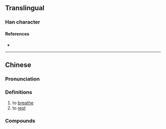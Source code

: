 {{character info/new}}
==Translingual==

===Han character===
{{Han char|rn=30|rad=口|as=07|sn=10|four=|canj=RQYJ|ids=⿰口抖}}

====References====
* {{Han ref|kx=0193.051|hdz=10625.051|uh=551E|ud=21790}}

----

==Chinese==
{{zh-forms|alt=抖,透,敨}}

===Pronunciation===
{{zh-pron
|c=tau2
|cat=v
}}

===Definitions===
{{zh-hanzi}} {{tlb|zh|Cantonese}}

# to [[breathe]]
# to [[rest]]

===Compounds===
{{zh-der|唞氣|早唞|有氣冇埞唞}}